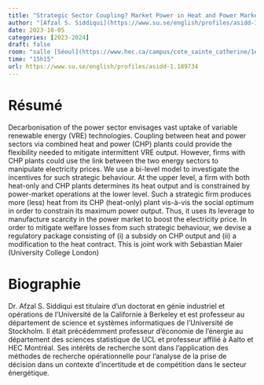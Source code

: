 ```yaml
---
title: "Strategic Sector Coupling? Market Power in Heat and Power Markets"
author: "[Afzal S. Siddiqui](https://www.su.se/english/profiles/asidd-1.189734)"
date: 2023-10-05
categories: [2023-2024]
draft: false
room: "salle [Séoul](https://www.hec.ca/campus/cote_sainte_catherine/1er_etage/salles_cours/seoul.html)"
time: "15h15"
url: https://www.su.se/english/profiles/asidd-1.189734
---
```


# Résumé

Decarbonisation of the power sector envisages vast uptake of variable renewable energy (VRE) technologies. Coupling between heat and power sectors via combined heat and power (CHP) plants could provide the flexibility needed to mitigate intermittent VRE output. However, firms with CHP plants could use the link between the two energy sectors to manipulate electricity prices. We use a bi-level model to investigate the incentives for such strategic behaviour. At the upper level, a firm with both heat-only and CHP plants determines its heat output and is constrained by power-market operations at the lower level. Such a strategic firm produces more (less) heat from its CHP (heat-only) plant vis-à-vis the social optimum in order to constrain its maximum power output. Thus, it uses its leverage to manufacture scarcity in the power market to boost the electricity price. In order to mitigate welfare losses from such strategic behaviour, we devise a regulatory package consisting of (i) a subsidy on CHP output and (ii) a modification to the heat contract. This is joint work with Sebastian Maier (University College London)

# Biographie

Dr. Afzal S. Siddiqui est titulaire d'un doctorat en génie industriel et opérations de l'Université de la Californie à Berkeley et est professeur au département de science et systèmes informatiques de l'Université de Stockholm. Il était précédemment professeur d'économie de l'énergie au département des sciences statistique de UCL  et professeur affilié à Aalto et HEC Montréal. Ses intérêts de recherche sont dans l'application des méthodes de recherche opérationnelle pour l'analyse de la prise de décision dans un contexte d'incertitude et de compétition dans le secteur énergétique.
